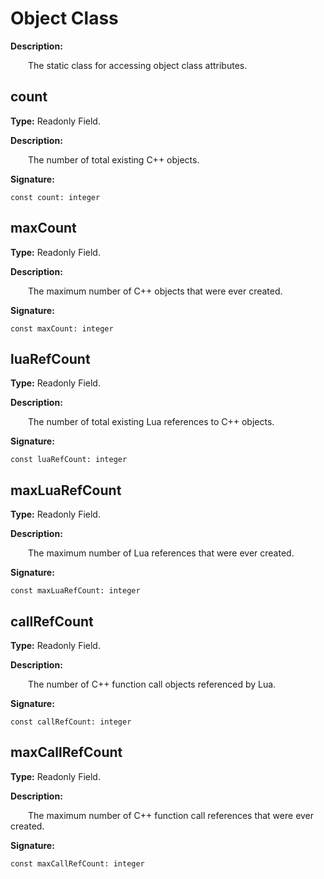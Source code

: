 
# Object Class

**Description:**

&emsp;&emsp;The static class for accessing object class attributes.

## count

**Type:** Readonly Field.

**Description:**

&emsp;&emsp;The number of total existing C++ objects.

**Signature:**
```tl
const count: integer
```

## maxCount

**Type:** Readonly Field.

**Description:**

&emsp;&emsp;The maximum number of C++ objects that were ever created.

**Signature:**
```tl
const maxCount: integer
```

## luaRefCount

**Type:** Readonly Field.

**Description:**

&emsp;&emsp;The number of total existing Lua references to C++ objects.

**Signature:**
```tl
const luaRefCount: integer
```

## maxLuaRefCount

**Type:** Readonly Field.

**Description:**

&emsp;&emsp;The maximum number of Lua references that were ever created.

**Signature:**
```tl
const maxLuaRefCount: integer
```

## callRefCount

**Type:** Readonly Field.

**Description:**

&emsp;&emsp;The number of C++ function call objects referenced by Lua.

**Signature:**
```tl
const callRefCount: integer
```

## maxCallRefCount

**Type:** Readonly Field.

**Description:**

&emsp;&emsp;The maximum number of C++ function call references that were ever created.

**Signature:**
```tl
const maxCallRefCount: integer
```